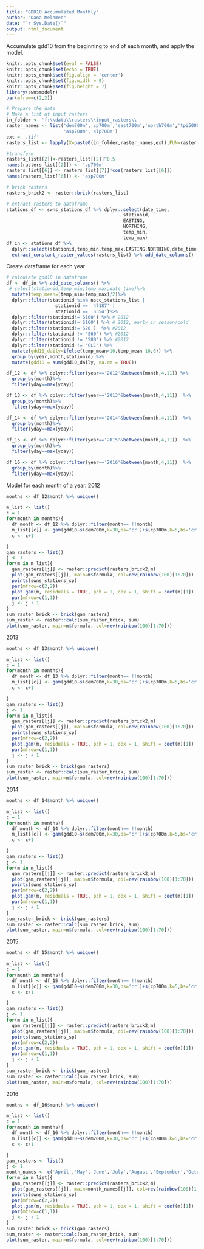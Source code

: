```yaml
---
title: "GDD10 Accumulated Monthly"
author: "Dana Melamed"
date: "`r Sys.Date()`"
output: html_document
---
```


Accumulate gdd10 from the beginning to end of each month, and apply the model.

```r
knitr::opts_chunk$set(eval = FALSE) 
knitr::opts_chunk$set(echo = TRUE)
knitr::opts_chunk$set(fig.align = 'center')
knitr::opts_chunk$set(fig.width = 9)
knitr::opts_chunk$set(fig.height = 7)
library(swnsmodelr)
par(mfrow=c(2,2))
```


```r
# Prepare the data
# Make a list of input rasters
in_folder <- 'f:\\data\\rasters\\input_rasters\\'
raster_names <- list('dem700m','cp700m','east700m','north700m','tpi5000m700m',
                     'asp700m','slp700m')
ext = '.tif'
rasters_list <- lapply(X=paste0(in_folder,raster_names,ext),FUN=raster::raster)

#transform
rasters_list[[2]]<-rasters_list[[2]]^0.5
names(rasters_list[[2]]) <- 'cp700m'
rasters_list[[6]] <- rasters_list[[7]]*cos(rasters_list[[6]])
names(rasters_list[[6]]) <- 'asp700m'

# brick rasters
rasters_brick2 <- raster::brick(rasters_list)

# extract rasters to dataframe
stations_df <- swns_stations_df %>% dplyr::select(date_time,
                                           stationid,
                                           EASTING,
                                           NORTHING,
                                           temp_min,
                                           temp_max)
df_in <- stations_df %>% 
  dplyr::select(stationid,temp_min,temp_max,EASTING,NORTHING,date_time) %>%
  extract_constant_raster_values(rasters_list) %>% add_date_columns()
```


Create dataframe for each year
```r

# calculate gdd10 in dataframe
df <- df_in %>% add_date_columns() %>%
 # select(stationid,temp_min,temp_max,date_time)%>%
  mutate(temp_mean=(temp_min+temp_max)/2)%>%
  dplyr::filter(stationid %in% nscc_stations_list |
                  stationid == '47187' |
                  stationid == '6354')%>%
  dplyr::filter(stationid!='S100') %>% # 2012
  dplyr::filter(stationid!='S160') %>% # 2012, early in season/cold
  dplyr::filter(stationid!='S20')  %>% #2012
  dplyr::filter(stationid != 'S60') %>% #2012
  dplyr::filter(stationid != 'S80') %>% #2012
  dplyr::filter(stationid != 'CL1') %>%
  mutate(gdd10_daily=ifelse(temp_mean>10,temp_mean-10,0)) %>%
  group_by(year,month,stationid) %>%
  mutate(gdd10 = sum(gdd10_daily, na.rm = TRUE))

df_12 <- df %>% dplyr::filter(year=='2012'&between(month,4,11)) %>%
  group_by(month)%>%
  filter(yday==max(yday))

df_13 <- df %>% dplyr::filter(year=='2013'&between(month,4,11))  %>%
  group_by(month)%>%
  filter(yday==max(yday))

df_14 <- df %>% dplyr::filter(year=='2014'&between(month,4,11))  %>%
  group_by(month)%>%
  filter(yday==max(yday))

df_15 <- df %>% dplyr::filter(year=='2015'&between(month,4,11))  %>%
  group_by(month)%>%
  filter(yday==max(yday))

df_16 <- df %>% dplyr::filter(year=='2016'&between(month,4,11))  %>%
  group_by(month)%>%
  filter(yday==max(yday))
```

Model for each month of a year.
2012
```r
months <- df_12$month %>% unique()

m_list <- list()
c = 1
for(month in months){
  df_month <- df_12 %>% dplyr::filter(month== !!month)
  m_list[[c]] <- gam(gdd10~s(dem700m,k=30,bs='cr')+s(cp700m,k=5,bs='cr')+s(east700m,north700m,k=20),data=df_month,method='REML',family=gaussian())
  c <- c+1

}
gam_rasters <- list()
j <- 1
for(m in m_list){
  gam_rasters[[j]] <- raster::predict(rasters_brick2,m)
  plot(gam_rasters[[j]], main=m$formula, col=rev(rainbow(100)[1:70]))
  points(swns_stations_sp)
  par(mfrow=c(2,2))
  plot.gam(m, residuals = TRUE, pch = 1, cex = 1, shift = coef(m)[1])
  par(mfrow=c(1,1))
  j <- j + 1
}
sum_raster_brick <- brick(gam_rasters)
sum_raster <- raster::calc(sum_raster_brick, sum)
plot(sum_raster, main=m$formula, col=rev(rainbow(100)[1:70]))
```

2013
```r
months <- df_13$month %>% unique()

m_list <- list()
c = 1
for(month in months){
  df_month <- df_13 %>% dplyr::filter(month== !!month)
  m_list[[c]] <- gam(gdd10~s(dem700m,k=30,bs='cr')+s(cp700m,k=5,bs='cr')+s(east700m,north700m,k=20),data=df_month,method='REML',family=gaussian())
  c <- c+1

}
gam_rasters <- list()
j <- 1
for(m in m_list){
  gam_rasters[[j]] <- raster::predict(rasters_brick2,m)
  plot(gam_rasters[[j]], main=m$formula, col=rev(rainbow(100)[1:70]))
  points(swns_stations_sp)
  par(mfrow=c(2,2))
  plot.gam(m, residuals = TRUE, pch = 1, cex = 1, shift = coef(m)[1])
  par(mfrow=c(1,1))
  j <- j + 1
}
sum_raster_brick <- brick(gam_rasters)
sum_raster <- raster::calc(sum_raster_brick, sum)
plot(sum_raster, main=m$formula, col=rev(rainbow(100)[1:70]))
```

2014
```r
months <- df_14$month %>% unique()

m_list <- list()
c = 1
for(month in months){
  df_month <- df_14 %>% dplyr::filter(month== !!month)
  m_list[[c]] <- gam(gdd10~s(dem700m,k=30,bs='cr')+s(cp700m,k=5,bs='cr')+s(east700m,north700m,k=20),data=df_month,method='REML',family=gaussian())
  c <- c+1

}
gam_rasters <- list()
j <- 1
for(m in m_list){
  gam_rasters[[j]] <- raster::predict(rasters_brick2,m)
  plot(gam_rasters[[j]], main=m$formula, col=rev(rainbow(100)[1:70]))
  points(swns_stations_sp)
  par(mfrow=c(2,2))
  plot.gam(m, residuals = TRUE, pch = 1, cex = 1, shift = coef(m)[1])
  par(mfrow=c(1,1))
  j <- j + 1
}
sum_raster_brick <- brick(gam_rasters)
sum_raster <- raster::calc(sum_raster_brick, sum)
plot(sum_raster, main=m$formula, col=rev(rainbow(100)[1:70]))
```

2015
```r
months <- df_15$month %>% unique()

m_list <- list()
c = 1
for(month in months){
  df_month <- df_15 %>% dplyr::filter(month== !!month)
  m_list[[c]] <- gam(gdd10~s(dem700m,k=30,bs='cr')+s(cp700m,k=5,bs='cr')+s(east700m,north700m,k=20),data=df_month,method='REML',family=gaussian())
  c <- c+1

}
gam_rasters <- list()
j <- 1
for(m in m_list){
  gam_rasters[[j]] <- raster::predict(rasters_brick2,m)
  plot(gam_rasters[[j]], main=m$formula, col=rev(rainbow(100)[1:70]))
  points(swns_stations_sp)
  par(mfrow=c(2,2))
  plot.gam(m, residuals = TRUE, pch = 1, cex = 1, shift = coef(m)[1])
  par(mfrow=c(1,1))
  j <- j + 1
}
sum_raster_brick <- brick(gam_rasters)
sum_raster <- raster::calc(sum_raster_brick, sum)
plot(sum_raster, main=m$formula, col=rev(rainbow(100)[1:70]))
```

2016
```r
months <- df_16$month %>% unique()

m_list <- list()
c = 1
for(month in months){
  df_month <- df_16 %>% dplyr::filter(month== !!month)
  m_list[[c]] <- gam(gdd10~s(dem700m,k=30,bs='cr')+s(cp700m,k=5,bs='cr')+s(east700m,north700m,k=20),data=df_month,method='REML',family=gaussian())
  c <- c+1

}
gam_rasters <- list()
j <- 1
month_names <- c('April','May','June','July','August','September','October','November')
for(m in m_list){
  gam_rasters[[j]] <- raster::predict(rasters_brick2,m)
  plot(gam_rasters[[j]], main=month_names[[j]], col=rev(rainbow(100)[1:70]))
  points(swns_stations_sp)
  par(mfrow=c(2,2))
  plot.gam(m, residuals = TRUE, pch = 1, cex = 1, shift = coef(m)[1])
  par(mfrow=c(1,1))
  j <- j + 1
}
sum_raster_brick <- brick(gam_rasters)
sum_raster <- raster::calc(sum_raster_brick, sum)
plot(sum_raster, main=m$formula, col=rev(rainbow(100)[1:70]))
```



